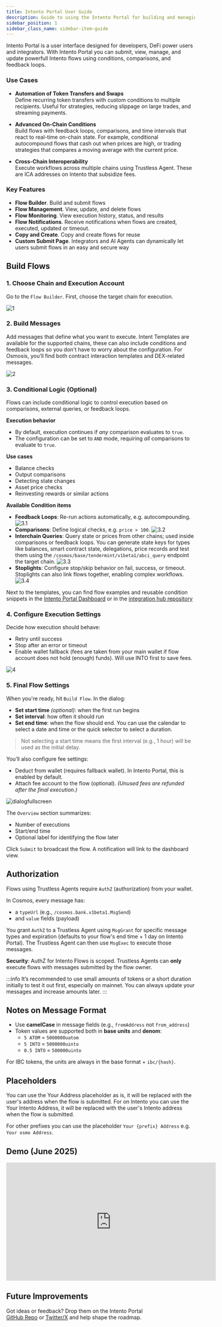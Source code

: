 ```yaml
---
title: Intento Portal User Guide
description: Guide to using the Intento Portal for building and managing intent-based flows
sidebar_position: 1
sidebar_class_name: sidebar-item-guide
---
```


Intento Portal is a user interface designed for developers, DeFi power users and integrators. With Intento Portal you can submit, view, manage, and update powerfull Intento flows using conditions, comparisons, and feedback loops.

### Use Cases

- **Automation of Token Transfers and Swaps**  
  Define recurring token transfers with custom conditions to multiple recipients. Useful for strategies, reducing slippage on large trades, and streaming payments.

- **Advanced On-Chain Conditions**  
  Build flows with feedback loops, comparisons, and time intervals that react to real-time on-chain state. For example, conditional autocompound flows that cash out when prices are high, or trading strategies that compares a moving average with the current price.

- **Cross-Chain Interoperability**  
  Execute workflows across multiple chains using Trustless Agent. These are ICA addresses on Intento that subsidize fees.

### Key Features

- **Flow Builder**. Build and submit flows
- **Flow Management**. View, update, and delete flows
- **Flow Monitoring**. View execution history, status, and results
- **Flow Notifications**. Receive notifications when flows are created, executed, updated or timeout.
- **Copy and Create**. Copy and create flows for reuse
- **Custom Submit Page**. Integrators and AI Agents can dynamically let users submit flows in an easy and secure way

## Build Flows

### 1. Choose Chain and Execution Account

Go to the `Flow Builder`. First, choose the target chain for execution.

![1](@site/docs/images/portal/build/1.png)

### 2. Build Messages

Add messages that define what you want to execute. Intent Templates are available for the supported chains, these can also include conditions and feedback loops so you don't have to worry about the configuration. For Osmosis, you’ll find both contract interaction templates and DEX-related messages.

![2](@site/docs/images/portal/build/2.png)

### 3. Conditional Logic (Optional)

Flows can include conditional logic to control execution based on comparisons, external queries, or feedback loops.

**Execution behavior**

- By default, execution continues if _any_ comparison evaluates to `true`.
- The configuration can be set to `AND` mode, requiring _all_ comparisons to evaluate to `true`.

**Use cases**

- Balance checks
- Output comparisons
- Detecting state changes
- Asset price checks
- Reinvesting rewards or similar actions

**Available Condition items**

- **Feedback Loops**: Re-run actions automatically, e.g. autocompounding.
![3.1](@site/docs/images/portal/build/3.1.png)
- **Comparisons**: Define logical checks, e.g. `price > 100`.
![3.2](@site/docs/images/portal/build/3.2.png)
- **Interchain Queries**: Query state or prices from other chains; used inside comparisons or feedback loops. You can generate state keys for types like balances, smart contract state, delegations, price records and test them using the `/cosmos/base/tendermint/v1beta1/abci_query` endpoint the target chain.
![3.3](@site/docs/images/portal/build/3.3.png)
- **Stoplights**: Configure stop/skip behavior on fail, success, or timeout. Stoplights can also link flows together, enabling complex workflows.
![3.4](@site/docs/images/portal/build/3.4.png)

Next to the templates, you can find flow examples and reusable condition snippets in the [Intento Portal Dashboard](https://portal.intento.zone) or in the [ integration hub repository](https://github.com/trstlabs/intento-integration-hub)


### 4. Configure Execution Settings

Decide how execution should behave:

- Retry until success
- Stop after an error or timeout
- Enable wallet fallback (fees are taken from your main wallet if flow account does not hold (enough) funds). Will use INTO first to save fees.

![4](@site/docs/images/portal/build/4.png)


### 5. Final Flow Settings

When you're ready, hit `Build Flow`. In the dialog:

- **Set start time** _(optional)_: when the first run begins
- **Set interval**: how often it should run
- **Set end time**: when the flow should end. You can use the calendar to select a date and time or the quick selector to select a duration.

> Not selecting a start time means the first interval (e.g., 1 hour) will be used as the initial delay.

You’ll also configure fee settings:

- Deduct from wallet (requires fallback wallet). In Intento Portal, this is enabled by default.
- Attach fee account to the flow (optional). _(Unused fees are refunded after the final execution.)_

![dialogfullscreen](@site/docs/images/portal/build/dialogfullscreen.png)

The `Overview` section summarizes:

- Number of executions
- Start/end time
- Optional label for identifying the flow later

Click `Submit` to broadcast the flow. A notification will link to the dashboard view.

## Authorization

Flows using Trustless Agents require `AuthZ` (authorization) from your wallet.

In Cosmos, every message has:

- a `typeUrl` (e.g., `/cosmos.bank.v1beta1.MsgSend`)
- and `value` fields (payload)

You grant `AuthZ` to a Trustless Agent using `MsgGrant` for specific message types and expiration (defaults to your flow's end time + 1 day on Intento Portal). The Trustless Agent can then use `MsgExec` to execute those messages.

**Security**: AuthZ for Intento Flows is scoped. Trustless Agents can **only** execute flows with messages submitted by the flow owner.

:::info
It’s recommended to use small amounts of tokens or a short duration initially to test it out first, especially on mainnet. You can always update your messages and increase amounts later.
:::

## Notes on Message Format

- Use **camelCase** in message fields (e.g., `fromAddress` not `from_address`)
- Token values are supported both in **base units** and **denom**:
  - `5 ATOM` = `5000000uatom`
  - `5 INTO` = `5000000uinto`
  - `0.5 INTO` = `500000uinto`

For IBC tokens, the units are always in the base format + `ibc/{hash}`.

## Placeholders

You can use the Your Address placeholder as is, it will be replaced with the user's address when the flow is submitted.
For on Intento you can use the Your Intento Address, it will be replaced with the user's Intento address when the flow is submitted.

For other prefixes you can use the placeholder `Your {prefix} Address` e.g. `Your osmo Address`.

## Demo (June 2025)

<iframe
  width="560"
  height="315"
  src="https://www.youtube.com/embed/q1D9uLIh9GE"
  title="YouTube video player"
  frameborder="0"
  allow="accelerometer; autoplay; clipboard-write; encrypted-media; gyroscope; picture-in-picture; web-share"
  referrerpolicy="strict-origin-when-cross-origin"
  allowfullscreen
></iframe>

## Future Improvements

Got ideas or feedback? Drop them on the Intento Portal  
[GitHub Repo](https://github.com/trstlabs/intento-portal) or [Twitter/X](https://twitter.com/IntentoZone) and help shape the roadmap.
